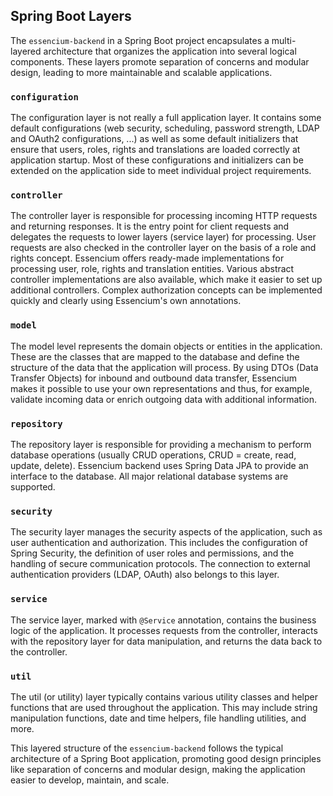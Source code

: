 ## Spring Boot Layers

The `essencium-backend` in a Spring Boot project encapsulates a multi-layered architecture that organizes the application into several logical components. These layers promote separation of concerns and modular design, leading to more maintainable and scalable applications.

### `configuration`

The configuration layer is not really a full application layer. It contains some default configurations (web security, scheduling, password strength, LDAP and OAuth2 configurations, ...) as well as some default initializers that ensure that users, roles, rights and translations are loaded correctly at application startup. Most of these configurations and initializers can be extended on the application side to meet individual project requirements.

### `controller`

The controller layer is responsible for processing incoming HTTP requests and returning responses. It is the entry point for client requests and delegates the requests to lower layers (service layer) for processing. User requests are also checked in the controller layer on the basis of a role and rights concept. Essencium offers ready-made implementations for processing user, role, rights and translation entities. Various abstract controller implementations are also available, which make it easier to set up additional controllers. Complex authorization concepts can be implemented quickly and clearly using Essencium's own annotations.

### `model`

The model level represents the domain objects or entities in the application. These are the classes that are mapped to the database and define the structure of the data that the application will process. By using DTOs (Data Transfer Objects) for inbound and outbound data transfer, Essencium makes it possible to use your own representations and thus, for example, validate incoming data or enrich outgoing data with additional information.

### `repository`

The repository layer is responsible for providing a mechanism to perform database operations (usually CRUD operations, CRUD = create, read, update, delete). Essencium backend uses Spring Data JPA to provide an interface to the database. All major relational database systems are supported.

### `security`

The security layer manages the security aspects of the application, such as user authentication and authorization. This includes the configuration of Spring Security, the definition of user roles and permissions, and the handling of secure communication protocols. The connection to external authentication providers (LDAP, OAuth) also belongs to this layer.

### `service`

The service layer, marked with `@Service` annotation, contains the business logic of the application. It processes requests from the controller, interacts with the repository layer for data manipulation, and returns the data back to the controller.

### `util`

The util (or utility) layer typically contains various utility classes and helper functions that are used throughout the application. This may include string manipulation functions, date and time helpers, file handling utilities, and more.

This layered structure of the `essencium-backend` follows the typical architecture of a Spring Boot application, promoting good design principles like separation of concerns and modular design, making the application easier to develop, maintain, and scale.